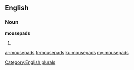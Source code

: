 ==English==

===Noun===
'''mousepads'''

# {{plural of|[[mousepad]]}}

[[Category:English plurals]]

[[ar:mousepads]]
[[fr:mousepads]]
[[ku:mousepads]]
[[my:mousepads]]